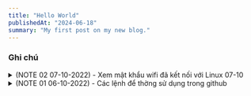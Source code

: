 ```yaml
---
title: "Hello World"
publishedAt: "2024-06-18"
summary: "My first post on my new blog."
---
```


### Ghi chú


<details style={{cursor:"pointer"}}>
<summary >(NOTE 02 07-10-2022) - Xem mật khẩu wifi đã kết nối với Linux 07-10</summary>
<div class="description">
Xem các wifi đã từng kết nối 
```bash 
cd /etc/NetworkManager/system-connections/
ls-a
```
Sử dụng lệnh để hiển thị mật khẩu wifi đang kết nối
```bash
nmcli device wifi show-password
```
</div>
</details>

<details style={{cursor:"pointer"}}>
<summary >(NOTE 01 06-10-2022) - Các lệnh để thờng sử dụng trong github</summary>
<div class="description">
<p>1. Để tạo một repository mới trên github, bạn sử dụng lệnh sau:</p>
```bash
git init
```
<p>2. Để thêm tất cả các file vào staging area, bạn sử dụng lệnh sau:</p>
```bash
git add .
```
<p>3. Để commit các file vào repository, bạn sử dụng lệnh sau:</p>
```bash
git commit -m "First commit"
```
<p>4. Để đồng bộ các thay đổi lên github, bạn sử dụng lệnh sau:</p>
```bash
git push origin master
```
<p>5. Để tạo một nhánh mới, bạn sử dụng lệnh sau:</p>
```bash
git checkout -b feature-branch
```
<p>6. Để chuyển sang một nhánh khác, bạn sử dụng lệnh sau:</p>
```bash
git checkout master
```
<p>7. Để xem lịch sử commit, bạn sử dụng lệnh sau:</p>
```bash
git log
```
<p>8. Để xem trạng thái của các file, bạn sử dụng lệnh sau:</p>
```bash
git status
```
<p>9. Để xem sửa đổi của các file, bạn sử dụng lệnh sau:</p>
```bash
git diff
```
</div>
</details>
